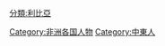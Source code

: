 {{commonscat|People of Libya}}

[[分類:利比亞|分類:利比亞]]
[[Category:非洲各国人物|Category:非洲各国人物]]
[[Category:中東人|Category:中東人]]